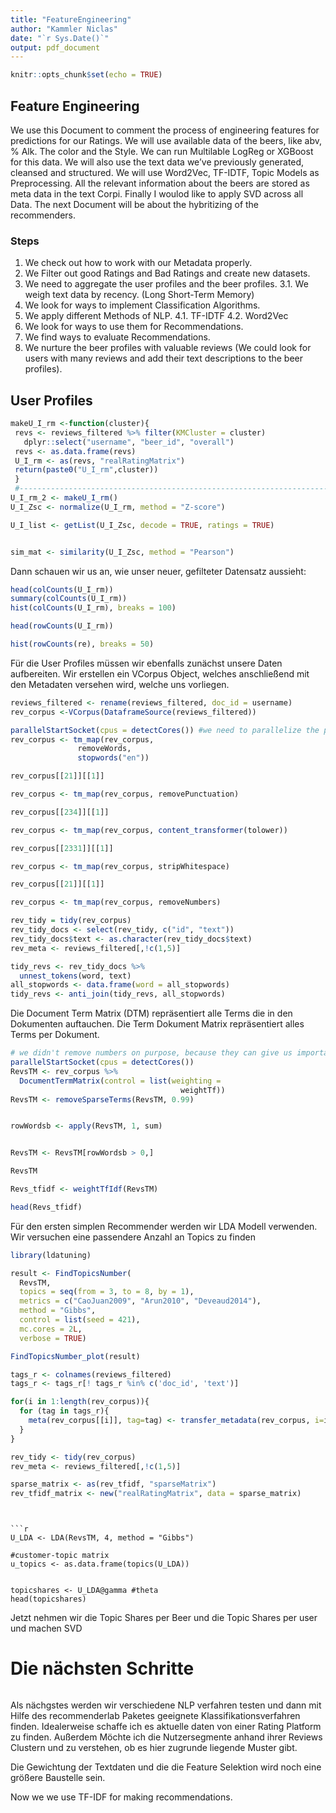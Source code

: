 ```yaml
---
title: "FeatureEngineering"
author: "Kammler Niclas"
date: "`r Sys.Date()`"
output: pdf_document
---
```


```r
knitr::opts_chunk$set(echo = TRUE)
```

## Feature Engineering

We use this Document to comment the process of engineering features for predictions for our Ratings. 
We will use available data of the beers, like abv, % Alk. The color and the Style. We can run Multilable LogReg or XGBoost for this data. We will also use the text data we've previously generated, cleansed and structured. We will use Word2Vec, TF-IDTF, Topic Models as Preprocessing. All the relevant information about the beers are stored as meta data in the text Corpi. Finally I woulod like to apply SVD across all Data. The next Document will be about the hybritizing of the recommenders. 

### Steps
 
1. We check out how to work with our Metadata properly. 
2. We Filter out good Ratings and Bad Ratings and create new datasets.
3. We need to aggregate the user profiles and the beer profiles. 
3.1. We weigh text data by recency. (Long Short-Term Memory)
3. We look for ways to implement Classification Algorithms.
4. We apply different Methods of NLP.
4.1. TF-IDTF
4.2. Word2Vec
5. We look for ways to use them for Recommendations.
6. We find ways to evaluate Recommendations.
7. We nurture the beer profiles with valuable reviews (We could look for users with many reviews and add their text descriptions to the beer profiles).


## User Profiles

```r


makeU_I_rm <-function(cluster){
 revs <- reviews_filtered %>% filter(KMCluster = cluster)
   dplyr::select("username", "beer_id", "overall") 
 revs <- as.data.frame(revs)
 U_I_rm <- as(revs, "realRatingMatrix")
 return(paste0("U_I_rm",cluster))
 }
 #-------------------------------------------------------------------------------
U_I_rm_2 <- makeU_I_rm()
U_I_Zsc <- normalize(U_I_rm, method = "Z-score")

U_I_list <- getList(U_I_Zsc, decode = TRUE, ratings = TRUE)


sim_mat <- similarity(U_I_Zsc, method = "Pearson")

```



Dann schauen wir us an, wie unser neuer, gefilteter Datensatz aussieht: 
```r
head(colCounts(U_I_rm))
summary(colCounts(U_I_rm))
hist(colCounts(U_I_rm), breaks = 100)

head(rowCounts(U_I_rm))

hist(rowCounts(re), breaks = 50)

```

Für die User Profiles müssen wir ebenfalls zunächst unsere Daten aufbereiten. Wir erstellen ein VCorpus Object, welches anschließend mit den Metadaten versehen wird, welche uns vorliegen.

```r
reviews_filtered <- rename(reviews_filtered, doc_id = username)
rev_corpus <-VCorpus(DataframeSource(reviews_filtered))

parallelStartSocket(cpus = detectCores()) #we need to parallelize the process. 
rev_corpus <- tm_map(rev_corpus, 
               removeWords,           
               stopwords("en"))
```


```r
rev_corpus[[21]][[1]]
```

```r
rev_corpus <- tm_map(rev_corpus, removePunctuation)
```

```r
rev_corpus[[234]][[1]]
```

```r
rev_corpus <- tm_map(rev_corpus, content_transformer(tolower))
```

```r
rev_corpus[[2331]][[1]]
```

```r
rev_corpus <- tm_map(rev_corpus, stripWhitespace)
```

```r
rev_corpus[[21]][[1]]
```

```r
rev_corpus <- tm_map(rev_corpus, removeNumbers)
```


```r
rev_tidy = tidy(rev_corpus)
rev_tidy_docs <- select(rev_tidy, c("id", "text"))
rev_tidy_docs$text <- as.character(rev_tidy_docs$text)
rev_meta <- reviews_filtered[,!c(1,5)]
```

```r
tidy_revs <- rev_tidy_docs %>%
  unnest_tokens(word, text)
all_stopwords <- data.frame(word = all_stopwords)
tidy_revs <- anti_join(tidy_revs, all_stopwords)
```


Die Document Term Matrix (DTM) repräsentiert alle Terms die in den Dokumenten auftauchen. Die Term Dokument Matrix repräsentiert alles Terms per Dokument. 
```r
# we didn't remove numbers on purpose, because they can give us important information about the quality e.g. in time of aging
parallelStartSocket(cpus = detectCores())
RevsTM <- rev_corpus %>%  
  DocumentTermMatrix(control = list(weighting =
                                      weightTf))
RevsTM <- removeSparseTerms(RevsTM, 0.99)


rowWordsb <- apply(RevsTM, 1, sum)


RevsTM <- RevsTM[rowWordsb > 0,] 

RevsTM

Revs_tfidf <- weightTfIdf(RevsTM)

head(Revs_tfidf)
```


Für den ersten simplen Recommender werden wir LDA Modell verwenden.
Wir versuchen eine passendere Anzahl an Topics zu finden

```r
library(ldatuning)

result <- FindTopicsNumber(
  RevsTM,
  topics = seq(from = 3, to = 8, by = 1),
  metrics = c("CaoJuan2009", "Arun2010", "Deveaud2014"),
  method = "Gibbs",
  control = list(seed = 421),
  mc.cores = 2L,
  verbose = TRUE)

FindTopicsNumber_plot(result)
```




```r
tags_r <- colnames(reviews_filtered)
tags_r <- tags_r[! tags_r %in% c('doc_id', 'text')]
```




```r
for(i in 1:length(rev_corpus)){
  for (tag in tags_r){
    meta(rev_corpus[[i]], tag=tag) <- transfer_metadata(rev_corpus, i=i, tag=tag)
  }
}
```

```r
rev_tidy <- tidy(rev_corpus)
rev_meta <- reviews_filtered[,!c(1,5)]
```

```r
sparse_matrix <- as(rev_tfidf, "sparseMatrix")
rev_tfidf_matrix <- new("realRatingMatrix", data = sparse_matrix)

```
```


```r
U_LDA <- LDA(RevsTM, 4, method = "Gibbs")

#customer-topic matrix
u_topics <- as.data.frame(topics(U_LDA))


topicshares <- U_LDA@gamma #theta
head(topicshares)
```

Jetzt nehmen wir die Topic Shares per Beer und die Topic Shares per user und machen SVD

 
# Die nächsten Schritte 
```r

```

Als nächgstes werden wir verschiedene NLP verfahren testen und dann mit Hilfe des recommenderlab Paketes geeignete Klassifikationsverfahren finden.
Idealerweise schaffe ich es aktuelle daten von einer Rating Platform zu finden. 
Außerdem Möchte ich die Nutzersegmente anhand ihrer Reviews Clustern und zu verstehen, ob es hier zugrunde liegende Muster gibt. 

Die Gewichtung der Textdaten und die die Feature Selektion wird noch eine größere Baustelle sein. 






Now we we use TF-IDF for making recommendations. 

